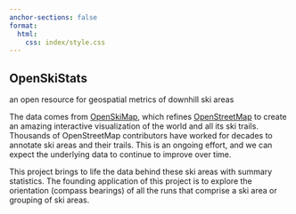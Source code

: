 ```yaml
---
anchor-sections: false
format:
  html:
    css: index/style.css
---
```


::: {.column-screen}
<div class="snow-container" id="snow-container"></div>
<div class="text-overlay">

## OpenSkiStats

an open resource for geospatial metrics of downhill ski areas

</div>
<div class="body-text">

The data comes from [OpenSkiMap](https://openskimap.org), which refines [OpenStreetMap](https://www.openstreetmap.org) to create an amazing interactive visualization of the world and all its ski trails.
Thousands of OpenStreetMap contributors have worked for decades to annotate ski areas and their trails.
This is an ongoing effort, and we can expect the underlying data to continue to improve over time.

This project brings to life the data behind these ski areas with summary statistics. 
<!-- Explore ski area metrics like trail orientation, vertical drops, and more to uncover fascinating insights into the geography of skiing. -->
The founding application of this project is to explore the orientation (compass bearings) of all the runs that comprise a ski area or grouping of ski areas.

</div>
<script src="index/snowflake.js"></script>

:::
